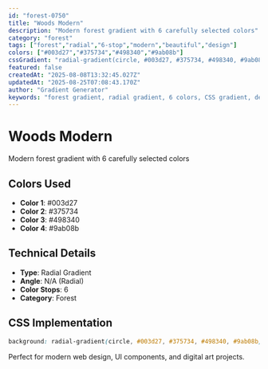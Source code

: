 ```yaml
---
id: "forest-0750"
title: "Woods Modern"
description: "Modern forest gradient with 6 carefully selected colors"
category: "forest"
tags: ["forest","radial","6-stop","modern","beautiful","design"]
colors: ["#003d27","#375734","#498340","#9ab08b"]
cssGradient: "radial-gradient(circle, #003d27, #375734, #498340, #9ab08b)"
featured: false
createdAt: "2025-08-08T13:32:45.027Z"
updatedAt: "2025-08-25T07:08:43.170Z"
author: "Gradient Generator"
keywords: "forest gradient, radial gradient, 6 colors, CSS gradient, design, #003d27, #375734, #498340, #9ab08b"
---
```


# Woods Modern

Modern forest gradient with 6 carefully selected colors

## Colors Used
- **Color 1**: #003d27
- **Color 2**: #375734
- **Color 3**: #498340
- **Color 4**: #9ab08b

## Technical Details
- **Type**: Radial Gradient
- **Angle**: N/A (Radial)
- **Color Stops**: 6
- **Category**: Forest

## CSS Implementation
```css
background: radial-gradient(circle, #003d27, #375734, #498340, #9ab08b);
```

Perfect for modern web design, UI components, and digital art projects.
